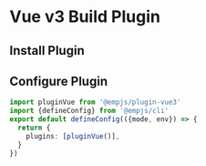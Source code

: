 # Vue v3 Build Plugin

## Install Plugin

<PackageManagerTabs command="add @empjs/plugin-vue3 -D" />

## Configure Plugin
```ts title="emp-config.js"
import pluginVue from '@empjs/plugin-vue3'
import {defineConfig} from '@empjs/cli'
export default defineConfig(({mode, env}) => {
  return {
    plugins: [pluginVue()],
  }
})
```